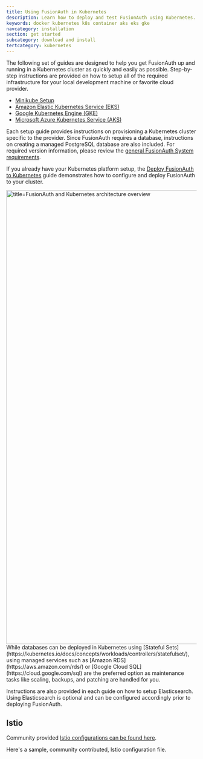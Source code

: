 ```yaml
---
title: Using FusionAuth in Kubernetes
description: Learn how to deploy and test FusionAuth using Kubernetes.
keywords: docker kubernetes k8s container aks eks gke
navcategory: installation
section: get started
subcategory: download and install
tertcategory: kubernetes
---
```



The following set of guides are designed to help you get FusionAuth up and running in a Kubernetes cluster as quickly and easily as possible.
Step-by-step instructions are provided on how to setup all of the required infrastructure for your local development machine or favorite cloud provider.

  * [Minikube Setup](/docs/get-started/download-and-install/kubernetes/minikube)
  * [Amazon Elastic Kubernetes Service (EKS)](/docs/get-started/download-and-install/kubernetes/eks)
  * [Google Kubernetes Engine (GKE)](/docs/get-started/download-and-install/kubernetes/gke)
  * [Microsoft Azure Kubernetes Service (AKS)](/docs/get-started/download-and-install/kubernetes/aks)

Each setup guide provides instructions on provisioning a Kubernetes cluster specific to the provider. Since FusionAuth requires a database, instructions on creating a managed PostgreSQL database are also included. For required version information, please review the [general FusionAuth System requirements](/docs/get-started/download-and-install/system-requirements).

If you already have your Kubernetes platform setup, the [Deploy FusionAuth to Kubernetes](/docs/get-started/download-and-install/kubernetes/fusionauth-deployment) guide demonstrates how to configure and deploy FusionAuth to your cluster.

<img src="/img/docs/get-started/download-and-install/kubernetes/kubernetes-arch-overview.png" alt="title=FusionAuth and Kubernetes architecture overview" width="1200" />

<Aside type="note">
While databases can be deployed in Kubernetes using [Stateful Sets](https://kubernetes.io/docs/concepts/workloads/controllers/statefulset/), using managed services such as [Amazon RDS](https://aws.amazon.com/rds/) or [Google Cloud SQL](https://cloud.google.com/sql) are the preferred option as maintenance tasks like scaling, backups, and patching are handled for you.
</Aside>

Instructions are also provided in each guide on how to setup Elasticsearch. Using Elasticsearch is optional and can be configured accordingly prior to deploying FusionAuth.

## Istio

Community provided [Istio configurations can be found here](https://github.com/FusionAuth/fusionauth-contrib/tree/main/kubernetes/istio).

Here's a sample, community contributed, Istio configuration file.

<RemoteCode lang="yaml" url="https://raw.githubusercontent.com/FusionAuth/fusionauth-contrib/main/kubernetes/istio/fusionauth-all-in-one.yaml" />

